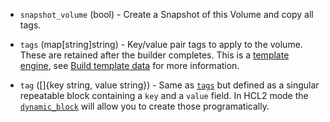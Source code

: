 <!-- Code generated from the comments of the BlockDevice struct in builder/amazon/ebsvolume/block_device.go; DO NOT EDIT MANUALLY -->

- `snapshot_volume` (bool) - Create a Snapshot of this Volume and copy all tags.

- `tags` (map[string]string) - Key/value pair tags to apply to the volume. These are retained after the builder
  completes. This is a [template engine](/docs/templates/legacy_json_templates/engine), see
  [Build template data](#build-template-data) for more information.

- `tag` ([]{key string, value string}) - Same as [`tags`](#tags) but defined as a singular repeatable block
  containing a `key` and a `value` field. In HCL2 mode the
  [`dynamic_block`](/docs/templates/hcl_templates/expressions#dynamic-blocks)
  will allow you to create those programatically.
